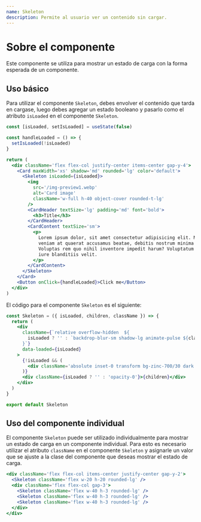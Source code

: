 ```yaml
---
name: Skeleton
description: Permite al usuario ver un contenido sin cargar.
---
```



# Sobre el componente

Este componente se utiliza para mostrar un estado de carga con la forma esperada de un componente.

## Uso básico

Para utilizar el componente `Skeleton`, debes envolver el contenido que tarda en cargase, luego debes agregar un estado booleano y pasarlo como el atributo `isLoaded` en el componente `Skeleton`.

<Preview>
  <div class='flex items-center justify-center gap-x-2 w-full m-auto'>
    <CustomSkeleton client:load />
  </div>
</Preview>

<CodeBlock client:load>

```jsx
const [isLoaded, setIsLoaded] = useState(false)

const handleLoaded = () => {
  setIsLoaded(!isLoaded)
}

return (
  <div className='flex flex-col justify-center items-center gap-y-4'>
    <Card maxWidth='xs' shadow='md' rounded='lg' color='default'>
      <Skeleton isLoaded={isLoaded}>
        <img
          src='/img-preview1.webp'
          alt='Card image'
          className='w-full h-40 object-cover rounded-t-lg'
        />
        <CardHeader textSize='lg' padding='md' font='bold'>
          <h3>Title</h3>
        </CardHeader>
        <CardContent textSize='sm'>
          <p>
            Lorem ipsum dolor, sit amet consectetur adipisicing elit. Mollitia
            veniam at quaerat accusamus beatae, debitis nostrum minima iure!
            Voluptas rem quo nihil inventore impedit harum? Voluptatum minima
            iure blanditiis velit.
          </p>
        </CardContent>
      </Skeleton>
    </Card>
    <Button onClick={handleLoaded}>Click me</Button>
  </div>
)
```

</CodeBlock>

El código para el componente `Skeleton` es el siguiente:

<CodeBlock client:load>

```jsx
const Skeleton = ({ isLoaded, children, className }) => {
  return (
    <div
      className={`relative overflow-hidden  ${
        isLoaded ? '' : `backdrop-blur-sm shadow-lg animate-pulse ${className}`
      }`}
      data-loaded={isLoaded}
    >
      {!isLoaded && (
        <div className='absolute inset-0 transform bg-zinc-700/30 dark:bg-gray-600 animate-pulse' />
      )}
      <div className={isLoaded ? '' : 'opacity-0'}>{children}</div>
    </div>
  )
}

export default Skeleton
```

</CodeBlock>

## Uso del componente individual

El componente `Skeleton` puede ser utilizado individualmente para mostrar un estado de carga en un componente individual. Para esto es necesario utilizar el atributo `className` en el componente `Skeleton` y asignarle un valor que se ajuste a la clase del componente que deseas mostrar el estado de carga.

<Preview>
  <div class='flex items-center justify-center gap-x-2 w-full m-auto'>
    <CustomSkeleton onlyCard={false} client:load />
  </div>
</Preview>

<CodeBlock client:load>

```jsx
<div className='flex flex-col items-center justify-center gap-y-2'>
  <Skeleton className='flex w-20 h-20 rounded-lg' />
  <div className='flex flex-col gap-3'>
    <Skeleton className='flex w-40 h-3 rounded-lg' />
    <Skeleton className='flex w-40 h-3 rounded-lg' />
    <Skeleton className='flex w-40 h-3 rounded-lg' />
  </div>
</div>
```

</CodeBlock>

